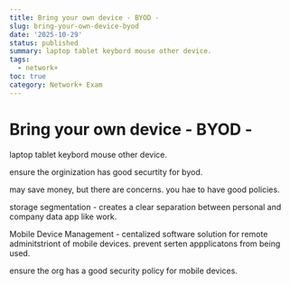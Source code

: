 ```yaml
---
title: Bring your own device - BYOD -
slug: bring-your-own-device-byod
date: '2025-10-29'
status: published
summary: laptop tablet keybord mouse other device.
tags:
  - network+
toc: true
category: Network+ Exam
---
```


# Bring your own device - BYOD -

laptop tablet keybord mouse other device. 

ensure the orginization has good securtity for byod. 

may save money, but there are concerns. you hae to have good policies. 

storage segmentation - creates a clear separation between personal and company data app like work. 

Mobile Device Management - centalized software solution for remote adminitstriont of mobile devices. prevent serten appplicatons from being used. 

ensure the org has a good security policy for mobile devices.
